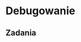 # Debugowanie {#debugging}

<!-- https://rstudio-education.github.io/hopr/debug.html -->
<!-- https://jennybc.github.io/wtf-2019-rsc/debugging.pdf -->

## Zadania